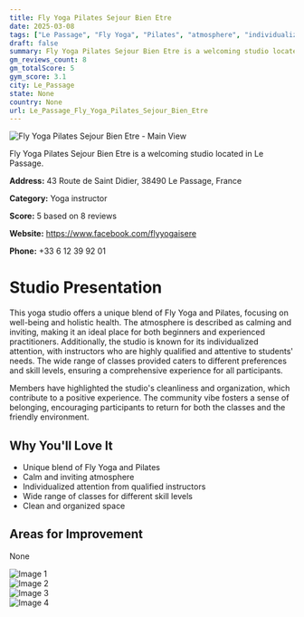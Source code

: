 ```yaml
---
title: Fly Yoga Pilates Sejour Bien Etre
date: 2025-03-08
tags: ["Le Passage", "Fly Yoga", "Pilates", "atmosphere", "individualized attention", "Le Passage"]  
draft: false
summary: Fly Yoga Pilates Sejour Bien Etre is a welcoming studio located in Le Passage.
gm_reviews_count: 8
gm_totalScore: 5
gym_score: 3.1
city: Le_Passage
state: None
country: None
url: Le_Passage_Fly_Yoga_Pilates_Sejour_Bien_Etre
---
```


<div className="aspect-[16/9] relative my-8">
  <img 
    src="https://lh5.googleusercontent.com/p/AF1QipNO1JgeFOSTwa7bdVIryTPyviVlssOIDsbkmZKq=w1920-h1080-k-no"
    alt="Fly Yoga Pilates Sejour Bien Etre - Main View"
    className="object-cover absolute inset-0 w-full h-full rounded-lg"
  />
</div>

Fly Yoga Pilates Sejour Bien Etre is a welcoming studio located in Le Passage.

**Address:** 43 Route de Saint Didier, 38490 Le Passage, France

**Category:** Yoga instructor

**Score:** 5 based on 8 reviews

**Website:** https://www.facebook.com/flyyogaisere

**Phone:** +33 6 12 39 92 01

# Studio Presentation

This yoga studio offers a unique blend of Fly Yoga and Pilates, focusing on well-being and holistic health. The atmosphere is described as calming and inviting, making it an ideal place for both beginners and experienced practitioners. Additionally, the studio is known for its individualized attention, with instructors who are highly qualified and attentive to students' needs. The wide range of classes provided caters to different preferences and skill levels, ensuring a comprehensive experience for all participants.

Members have highlighted the studio's cleanliness and organization, which contribute to a positive experience. The community vibe fosters a sense of belonging, encouraging participants to return for both the classes and the friendly environment.

## Why You'll Love It

- Unique blend of Fly Yoga and Pilates
- Calm and inviting atmosphere
- Individualized attention from qualified instructors
- Wide range of classes for different skill levels
- Clean and organized space

## Areas for Improvement

None

<div className="grid grid-cols-1 xl:grid-cols-2 gap-4 my-8">
<div className="aspect-[4/3] relative"><img src="https://lh5.googleusercontent.com/p/AF1QipM0fV8KMthMdVjnHB-vtP0SRN0to4_5U6snS_qy=w1920-h1080-k-no" alt="Image 1" className="object-cover absolute inset-0 w-full h-full rounded-lg" /></div>
<div className="aspect-[4/3] relative"><img src="https://lh5.googleusercontent.com/p/AF1QipPn7ICBXbFkkbCmKfi_CP2Tf9lJ6QGxvUj9sDAu=w1920-h1080-k-no" alt="Image 2" className="object-cover absolute inset-0 w-full h-full rounded-lg" /></div>
<div className="aspect-[4/3] relative"><img src="https://lh5.googleusercontent.com/p/AF1QipMf71E7fy2ngijZ1Pjzrb2MwJ9L4ab_GIt4nCvr=w1920-h1080-k-no" alt="Image 3" className="object-cover absolute inset-0 w-full h-full rounded-lg" /></div>
<div className="aspect-[4/3] relative"><img src="https://lh5.googleusercontent.com/p/AF1QipOZAHhwNDzBM8zjMqHXmjgqXjWDfudvGsEBdebW=w1920-h1080-k-no" alt="Image 4" className="object-cover absolute inset-0 w-full h-full rounded-lg" /></div>
</div>